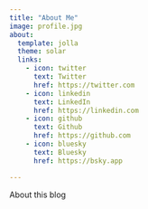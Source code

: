 ```yaml
---
title: "About Me"
image: profile.jpg
about:
  template: jolla
  theme: solar
  links:
    - icon: twitter
      text: Twitter
      href: https://twitter.com
    - icon: linkedin
      text: LinkedIn
      href: https://linkedin.com
    - icon: github
      text: Github
      href: https://github.com
    - icon: bluesky
      text: Bluesky
      href: https://bsky.app

---
```


About this blog